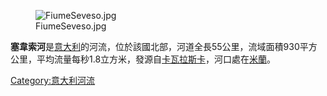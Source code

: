 [[Image:FiumeSeveso.jpg|right]]

'''塞韋索河'''是[[意大利|意大利]]的河流，位於該國北部，河道全長55公里，流域面積930平方公里，平均流量每秒1.8立方米，發源自[[卡瓦拉斯卡|卡瓦拉斯卡]]，河口處在[[米蘭|米蘭]]。

{{Italy-geo-stub}}
[[Category:意大利河流|Category:意大利河流]]
